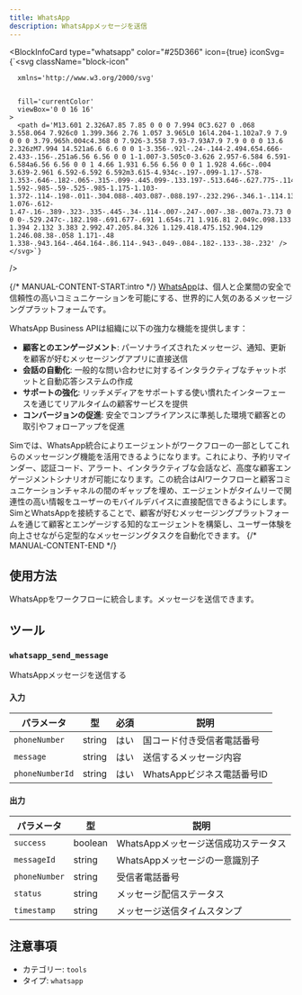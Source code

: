 ```yaml
---
title: WhatsApp
description: WhatsAppメッセージを送信
---
```



<BlockInfoCard 
  type="whatsapp"
  color="#25D366"
  icon={true}
  iconSvg={`<svg className="block-icon"
      
      xmlns='http://www.w3.org/2000/svg'
      
      
      fill='currentColor'
      viewBox='0 0 16 16'
    >
      <path d='M13.601 2.326A7.85 7.85 0 0 0 7.994 0C3.627 0 .068 3.558.064 7.926c0 1.399.366 2.76 1.057 3.965L0 16l4.204-1.102a7.9 7.9 0 0 0 3.79.965h.004c4.368 0 7.926-3.558 7.93-7.93A7.9 7.9 0 0 0 13.6 2.326zM7.994 14.521a6.6 6.6 0 0 1-3.356-.92l-.24-.144-2.494.654.666-2.433-.156-.251a6.56 6.56 0 0 1-1.007-3.505c0-3.626 2.957-6.584 6.591-6.584a6.56 6.56 0 0 1 4.66 1.931 6.56 6.56 0 0 1 1.928 4.66c-.004 3.639-2.961 6.592-6.592 6.592m3.615-4.934c-.197-.099-1.17-.578-1.353-.646-.182-.065-.315-.099-.445.099-.133.197-.513.646-.627.775-.114.133-.232.148-.43.05-.197-.1-.836-.308-1.592-.985-.59-.525-.985-1.175-1.103-1.372-.114-.198-.011-.304.088-.403.087-.088.197-.232.296-.346.1-.114.133-.198.198-.33.065-.134.034-.248-.015-.347-.05-.099-.445-1.076-.612-1.47-.16-.389-.323-.335-.445-.34-.114-.007-.247-.007-.38-.007a.73.73 0 0 0-.529.247c-.182.198-.691.677-.691 1.654s.71 1.916.81 2.049c.098.133 1.394 2.132 3.383 2.992.47.205.84.326 1.129.418.475.152.904.129 1.246.08.38-.058 1.171-.48 1.338-.943.164-.464.164-.86.114-.943-.049-.084-.182-.133-.38-.232' />
    </svg>`}
/>

{/* MANUAL-CONTENT-START:intro */}
[WhatsApp](https://www.whatsapp.com/)は、個人と企業間の安全で信頼性の高いコミュニケーションを可能にする、世界的に人気のあるメッセージングプラットフォームです。

WhatsApp Business APIは組織に以下の強力な機能を提供します：

- **顧客とのエンゲージメント**: パーソナライズされたメッセージ、通知、更新を顧客が好むメッセージングアプリに直接送信
- **会話の自動化**: 一般的な問い合わせに対するインタラクティブなチャットボットと自動応答システムの作成
- **サポートの強化**: リッチメディアをサポートする使い慣れたインターフェースを通じてリアルタイムの顧客サービスを提供
- **コンバージョンの促進**: 安全でコンプライアンスに準拠した環境で顧客との取引やフォローアップを促進

Simでは、WhatsApp統合によりエージェントがワークフローの一部としてこれらのメッセージング機能を活用できるようになります。これにより、予約リマインダー、認証コード、アラート、インタラクティブな会話など、高度な顧客エンゲージメントシナリオが可能になります。この統合はAIワークフローと顧客コミュニケーションチャネルの間のギャップを埋め、エージェントがタイムリーで関連性の高い情報をユーザーのモバイルデバイスに直接配信できるようにします。SimとWhatsAppを接続することで、顧客が好むメッセージングプラットフォームを通じて顧客とエンゲージする知的なエージェントを構築し、ユーザー体験を向上させながら定型的なメッセージングタスクを自動化できます。
{/* MANUAL-CONTENT-END */}

## 使用方法

WhatsAppをワークフローに統合します。メッセージを送信できます。

## ツール

### `whatsapp_send_message`

WhatsAppメッセージを送信する

#### 入力

| パラメータ | 型 | 必須 | 説明 |
| --------- | ---- | -------- | ----------- |
| `phoneNumber` | string | はい | 国コード付き受信者電話番号 |
| `message` | string | はい | 送信するメッセージ内容 |
| `phoneNumberId` | string | はい | WhatsAppビジネス電話番号ID |

#### 出力

| パラメータ | 型 | 説明 |
| --------- | ---- | ----------- |
| `success` | boolean | WhatsAppメッセージ送信成功ステータス |
| `messageId` | string | WhatsAppメッセージの一意識別子 |
| `phoneNumber` | string | 受信者電話番号 |
| `status` | string | メッセージ配信ステータス |
| `timestamp` | string | メッセージ送信タイムスタンプ |

## 注意事項

- カテゴリー: `tools`
- タイプ: `whatsapp`
